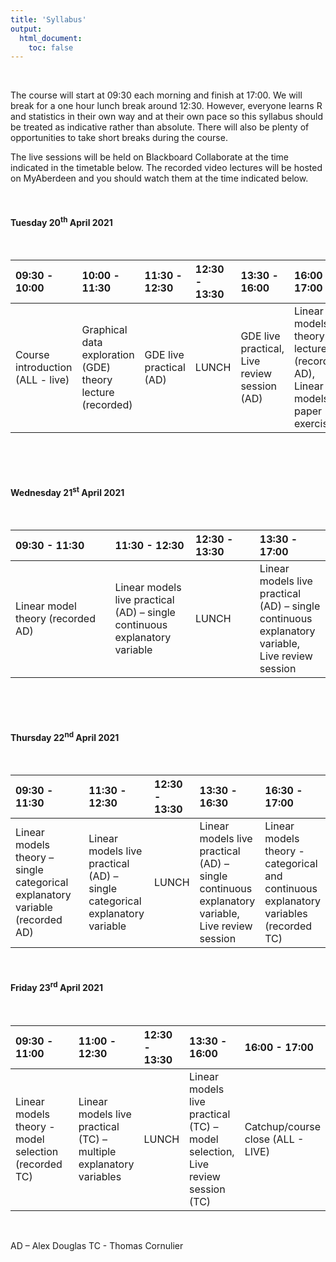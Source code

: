 ```yaml
---
title: 'Syllabus'
output: 
  html_document:
    toc: false
---
```


\  

The course will start at 09:30 each morning and finish at 17:00. We will break for a one hour lunch break around 12:30. However, everyone learns R and statistics in their own way and at their own pace so this syllabus should be treated as indicative rather than absolute. There will also be plenty of opportunities to take short breaks during the course.

The live sessions will be held on Blackboard Collaborate at the time indicated in the timetable below. The recorded video lectures will be hosted on MyAberdeen and you should watch them at the time indicated below.

<!--All teaching will be held in room FN113 in the Fraser Noble building (building No. 7 on [this map](images/uoa_map.png){target="_blank"} on the old Aberdeen campus).
-->

\  

#### Tuesday 20^th^ April 2021

\  

|09:30 - 10:00 | 10:00 - 11:30 | 11:30 - 12:30 | 12:30 - 13:30 |13:30 - 16:00 | 16:00 - 17:00 |
|:------------|:-------------|:-------------|:-------------|:------------|:-------------|
| Course introduction (ALL - live)  | Graphical data exploration (GDE) theory lecture (recorded) | GDE live practical (AD) | LUNCH |GDE live practical, Live review session (AD)| Linear models theory lectures (recorded AD), Linear models paper exercise |

\  

\  

#### Wednesday 21^st^ April 2021 

\  

|09:30 - 11:30      | 11:30 - 12:30     | 12:30 - 13:30 |13:30 - 17:00    | 
|:---------------------|:-----------------|:-------------|:---------------|
|Linear model theory (recorded AD)|Linear models live practical (AD) – single continuous explanatory variable|LUNCH|Linear models live practical (AD) – single continuous explanatory variable, Live review session|

\  

\  

#### Thursday 22^nd^ April 2021

\  

|09:30 - 11:30               | 11:30 - 12:30     | 12:30 - 13:30 |13:30 - 16:30    | 16:30 - 17:00      |
|:--------------------------|:-----------------|:-------------|:---------------|:------------------|
|Linear models theory – single categorical explanatory variable (recorded AD) | Linear models live practical (AD) – single categorical explanatory variable | LUNCH |Linear models live practical (AD) – single continuous explanatory variable, Live review session| Linear models theory - categorical and continuous explanatory variables (recorded TC)|

\  

#### Friday 23^rd^ April 2021

\  

|09:30 - 11:00               | 11:00 - 12:30     | 12:30 - 13:30 |13:30 - 16:00    | 16:00 - 17:00      |
|:--------------------------|:-----------------|:-------------|:---------------|:------------------|
|Linear models theory - model selection (recorded TC)| Linear models live practical (TC) – multiple explanatory variables | LUNCH | Linear models live practical (TC) – model selection, Live review session (TC) | Catchup/course close (ALL - LIVE)|

\  

AD – Alex Douglas TC - Thomas Cornulier

\  
